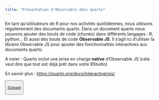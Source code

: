 ```yaml
---
title: "Présentation d'Observable dans quarto"
---
```


En tant qu'utilisateurs de R pour nos activités quotidiennes, nous utilisons régulièrement des documents quarto. Dans un document quarto nous pouvons ajouter des bouts de code (chunks) dans différents langages : R, python... Et aussi des bouts de code **Observable JS**. Il s'agit ici d'utiliser la libraire Observable JS pour ajouter des fonctionnalités interactives aux documents quarto.

A noter : Quarto inclut une prise en charge **native** d’Observable JS (cela veut dire que tout est déjà prêt dans votre RStudio)

En savoir plus : <https://quarto.org/docs/interactive/ojs/>



<button type="button" class="btn btn-primary btn-lg">

<a href="creer_premier_quarto_observable.qmd">Suivant</a>

</button>